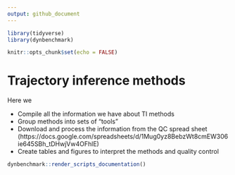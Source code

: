 ```yaml
---
output: github_document
---
```


```r
library(tidyverse)
library(dynbenchmark)

knitr::opts_chunk$set(echo = FALSE)
```

# Trajectory inference methods

Here we

- Compile all the information we have about TI methods
- Group methods into sets of "tools"
- Download and process the information from the QC spread sheet (https://docs.google.com/spreadsheets/d/1Mug0yz8BebzWt8cmEW306ie645SBh_tDHwjVw4OFhlE)
- Create tables and figures to interpret the methods and quality control

```r
dynbenchmark::render_scripts_documentation()
```
